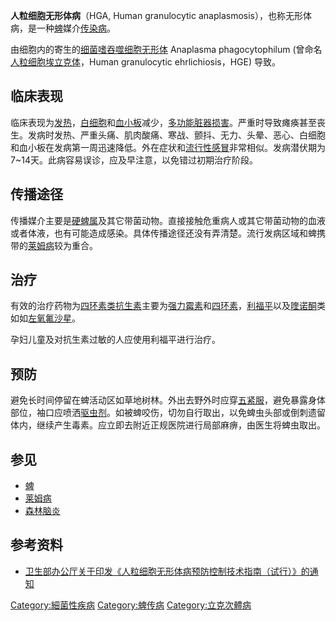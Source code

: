 {{medical}}
{{Infobox disease |
  Name           = Human granulocytic anaplasmosis |
  Image          = |
  Caption        = |
  DiseasesDB     = 31663 |
  ICD10          = {{ICD10|A|79|8|a|75}} |
  ICD9           = {{ICD9|083.8}} |
  ICDO           = |
  OMIM           = |
  MedlinePlus    = 001381 |
  eMedicineSubj  = med |
  eMedicineTopic = 3391 |
  eMedicine_mult = {{eMedicine2|ped|655}} {{eMedicine2|emerg|159}} | 
  MeshID         = D016873 |
}}
'''人粒细胞无形体病'''（HGA, Human granulocytic anaplasmosis），也称无形体病，是一种[[蜱|蜱]]媒介[[传染病|传染病]]。

由细胞内的寄生的[[细菌|细菌]][[嗜吞噬细胞无形体|嗜吞噬细胞无形体]] Anaplasma phagocytophilum (曾命名[[人粒细胞埃立克体|人粒细胞埃立克体]]，Human granulocytic ehrlichiosis，HGE) 导致。

== 临床表现 == 
临床表现为[[发热|发热]]，[[白细胞|白细胞]]和[[血小板|血小板]]减少，[[多功能脏器损害|多功能脏器损害]]。严重时导致瘫痪甚至丧生。发病时发热、严重头痛、肌肉酸痛、寒战、颤抖、无力、头晕、恶心、白细胞和血小板在发病第一周迅速降低。外在症状和[[流行性感冒|流行性感冒]]非常相似。发病潜伏期为7~14天。此病容易误诊，应及早注意，以免错过初期治疗阶段。

== 传播途径 == 
传播媒介主要是[[硬蜱属|硬蜱属]]及其它带菌动物。直接接触危重病人或其它带菌动物的血液或者体液，也有可能造成感染。具体传播途径还没有弄清楚。流行发病区域和蜱携带的[[莱姆病|莱姆病]]较为重合。

== 治疗 == 
有效的治疗药物为[[四环素类抗生素|四环素类抗生素]]主要为[[强力霉素|强力霉素]]和[[四环素|四环素]]，[[利福平|利福平]]以及[[喹诺酮|喹诺酮]]类如如[[左氧氟沙星|左氧氟沙星]]。

孕妇儿童及对抗生素过敏的人应使用利福平进行治疗。

== 预防 == 
避免长时间停留在蜱活动区如草地树林。外出去野外时应穿[[五紧服|五紧服]]，避免暴露身体部位，袖口应喷洒[[驱虫剂|驱虫剂]]。如被蜱咬伤，切勿自行取出，以免蜱虫头部或倒刺遗留体内，继续产生毒素。应立即去附近正规医院进行局部麻痹，由医生将蜱虫取出。

== 参见 ==
* [[蜱|蜱]]
* [[莱姆病|莱姆病]]
* [[森林脑炎|森林脑炎]]

== 参考资料 ==
*[https://web.archive.org/web/20080608214359/http://china.findlaw.cn/fagui/xz/27/212203.html 卫生部办公厅关于印发《人粒细胞无形体病预防控制技术指南（试行）》的通知]

{{Gram-negative proteobacterial diseases}}

[[Category:細菌性疾病|Category:細菌性疾病]]
[[Category:蜱传病|Category:蜱传病]]
[[Category:立克次體病|Category:立克次體病]]